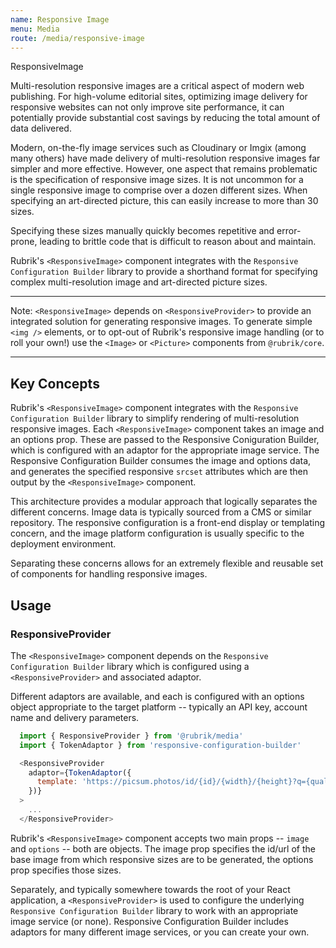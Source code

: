 ```yaml
---
name: Responsive Image
menu: Media
route: /media/responsive-image
---
```




<head>ResponsiveImage</head>

<lede>
</lede>

Multi-resolution responsive images are a critical aspect of modern web publishing. For high-volume editorial sites, optimizing image delivery for responsive websites can not only improve site performance, it can potentially provide substantial cost savings by reducing the total amount of data delivered.

Modern, on-the-fly image services such as Cloudinary or Imgix (among many others) have made delivery of multi-resolution responsive images far simpler and more effective. However, one aspect that remains problematic is the specification of responsive image sizes. It is not uncommon for a single responsive image to comprise over a dozen different sizes. When specifying an art-directed picture, this can easily increase to more than 30 sizes. 

Specifying these sizes manually quickly becomes repetitive and error-prone, leading to brittle code that is difficult to reason about and maintain. 

Rubrik's `<ResponsiveImage>` component integrates with the `Responsive Configuration Builder` library to provide a shorthand format for specifying complex multi-resolution image and art-directed picture sizes.

---

Note: `<ResponsiveImage>` depends on `<ResponsiveProvider>` to provide an integrated solution for generating responsive images. To generate simple `<img />` elements, or to opt-out of Rubrik's responsive image handling (or to roll your own!) use the `<Image>` or `<Picture>` components from `@rubrik/core`.

---

## Key Concepts

Rubrik's `<ResponsiveImage>` component integrates with the `Responsive Configuration Builder` library to simplify rendering of multi-resolution responsive images. Each `<ResponsiveImage>` component takes an image and an options prop. These are passed to the Responsive Coniguration Builder, which is configured with an adaptor for the appropriate image service. The Responsive Configuration Builder consumes the image and options data, and generates the specified responsive `srcset` attributes which are then output by the `<ResponsiveImage>` component. 

This architecture provides a modular approach that logically separates the different concerns. Image data is typically sourced from a CMS or similar repository. The responsive configuration is a front-end display or templating concern, and the image platform configuration is usually specific to the deployment environment. 

Separating these concerns allows for an extremely flexible and reusable set of components for handling responsive images.


## Usage

### ResponsiveProvider

The `<ResponsiveImage>` component depends on the `Responsive Configuration Builder` library which is configured using a `<ResponsiveProvider>` and associated adaptor.

Different adaptors are available, and each is configured with an options object appropriate to the target platform -- typically an API key, account name and delivery parameters.

```javascript
  import { ResponsiveProvider } from '@rubrik/media'
  import { TokenAdaptor } from 'responsive-configuration-builder'

  <ResponsiveProvider
    adaptor={TokenAdaptor({
      template: 'https://picsum.photos/id/{id}/{width}/{height}?q={quality}&crop={crop}',
    })}
  >
    ...
  </ResponsiveProvider>
```




Rubrik's `<ResponsiveImage>` component accepts two main props -- `image` and `options` -- both are objects.
The image prop specifies the id/url of the base image from which responsive sizes are to be generated, the options prop specifies those sizes.

Separately, and typically somewhere towards the root of your React application, a `<ResponsiveProvider>` is used to configure the underlying `Responsive Configuration Builder` library to work with an appropriate image service (or none). Responsive Configuration Builder includes adaptors for many different image services, or you can create your own.

